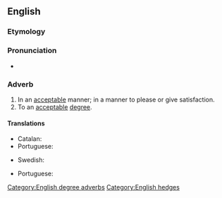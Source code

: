 ==English==

===Etymology===
{{PIE root|en|keh₂p}}
{{suffix|acceptable|ly|lang=en}}

===Pronunciation===
* {{a|US}} {{IPA|/æk.ˈsɛp.tə.bli/|lang=en}}

===Adverb===
{{en-adv}}

# In an [[acceptable]] manner; in a manner to please or give satisfaction.
# To an [[acceptable]] [[degree]].

====Translations====
{{trans-top|in an acceptable manner}}
* Catalan: {{t+|ca|acceptablement}}
* Portuguese: {{t|pt|aceitavelmente}}
{{trans-mid}}
* Swedish: {{t+|sv|acceptabelt}}
{{trans-bottom}}

{{trans-top|to an acceptable degree}}
* Portuguese: {{t|pt|aceitavelmente}}
{{trans-mid}}
{{trans-bottom}}

[[Category:English degree adverbs]]
[[Category:English hedges]]
